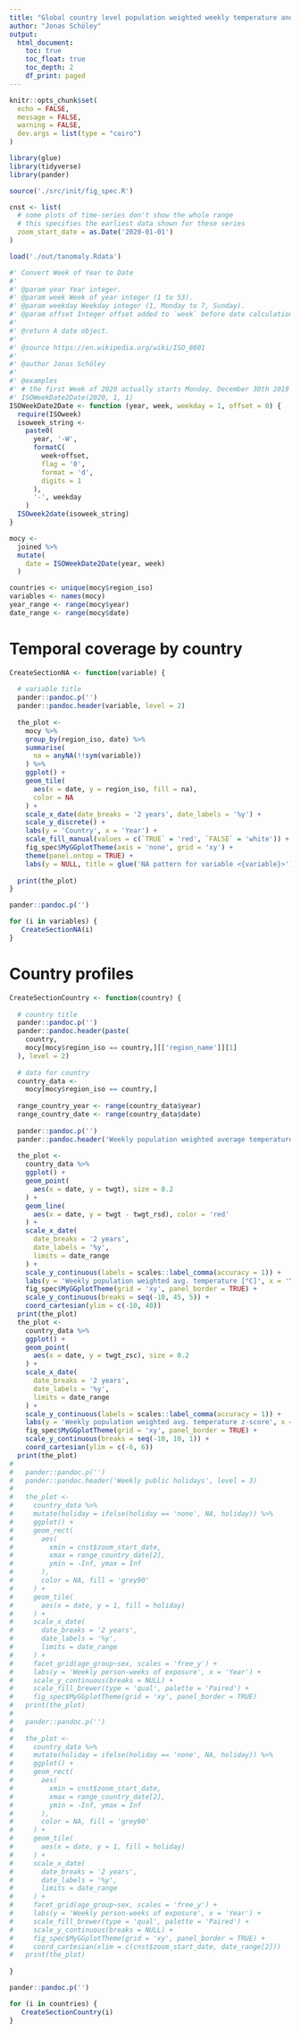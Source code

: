 ```yaml
---
title: "Global country level population weighted weekly temperature anomalies"
author: "Jonas Schöley"
output:
  html_document:
    toc: true
    toc_float: true
    toc_depth: 2
    df_print: paged
---
```


```r
knitr::opts_chunk$set(
  echo = FALSE,
  message = FALSE,
  warning = FALSE,
  dev.args = list(type = "cairo")
)
```

```r
library(glue)
library(tidyverse)
library(pander)

source('./src/init/fig_spec.R')

cnst <- list(
  # some plots of time-series don't show the whole range
  # this specifies the earliest data shown for these series
  zoom_start_date = as.Date('2020-01-01')
)

load('./out/tanomaly.Rdata')
```

```r
#' Convert Week of Year to Date
#'
#' @param year Year integer.
#' @param week Week of year integer (1 to 53).
#' @param weekday Weekday integer (1, Monday to 7, Sunday).
#' @param offset Integer offset added to `week` before date calculation.
#'
#' @return A date object.
#' 
#' @source https://en.wikipedia.org/wiki/ISO_8601
#'
#' @author Jonas Schöley
#'
#' @examples
#' # the first Week of 2020 actually starts Monday, December 30th 2019
#' ISOWeekDate2Date(2020, 1, 1)
ISOWeekDate2Date <- function (year, week, weekday = 1, offset = 0) {
  require(ISOweek)
  isoweek_string <-
    paste0(
      year, '-W',
      formatC(
        week+offset,
        flag = '0',
        format = 'd',
        digits = 1
      ),
      '-', weekday
    )
  ISOweek2date(isoweek_string)
}
```

```r
mocy <-
  joined %>%
  mutate(
    date = ISOWeekDate2Date(year, week)
  )

countries <- unique(mocy$region_iso)
variables <- names(mocy)
year_range <- range(mocy$year)
date_range <- range(mocy$date)
```

# Temporal coverage by country {.tabset .tabset-pills}

```r
CreateSectionNA <- function(variable) {
  
  # variable title
  pander::pandoc.p('')
  pander::pandoc.header(variable, level = 2)
  
  the_plot <-
    mocy %>%
    group_by(region_iso, date) %>%
    summarise(
      na = anyNA(!!sym(variable))
    ) %>%
    ggplot() +
    geom_tile(
      aes(x = date, y = region_iso, fill = na),
      color = NA
    ) +
    scale_x_date(date_breaks = '2 years', date_labels = '%y') +
    scale_y_discrete() +
    labs(y = 'Country', x = 'Year') +
    scale_fill_manual(values = c(`TRUE` = 'red', `FALSE` = 'white')) +
    fig_spec$MyGGplotTheme(axis = 'none', grid = 'xy') +
    theme(panel.ontop = TRUE) +
    labs(y = NULL, title = glue('NA pattern for variable <{variable}>'))
  
  print(the_plot)
}

pander::pandoc.p('')
```

```r
for (i in variables) {
   CreateSectionNA(i)
}
```

# Country profiles

```r
CreateSectionCountry <- function(country) {
  
  # country title
  pander::pandoc.p('')
  pander::pandoc.header(paste(
    country,
    mocy[mocy$region_iso == country,][['region_name']][1]
  ), level = 2)
  
  # data for country
  country_data <-
    mocy[mocy$region_iso == country,]
  
  range_country_year <- range(country_data$year)
  range_country_date <- range(country_data$date)
  
  pander::pandoc.p('')
  pander::pandoc.header('Weekly population weighted average temperature', level = 3)
  
  the_plot <-
    country_data %>%
    ggplot() +
    geom_point(
      aes(x = date, y = twgt), size = 0.2
    ) +
    geom_line(
      aes(x = date, y = twgt - twgt_rsd), color = 'red'
    ) +
    scale_x_date(
      date_breaks = '2 years',
      date_labels = '%y',
      limits = date_range
    ) +
    scale_y_continuous(labels = scales::label_comma(accuracy = 1)) +
    labs(y = 'Weekly population weighted avg. temperature [°C]', x = 'Year') +
    fig_spec$MyGGplotTheme(grid = 'xy', panel_border = TRUE) +
    scale_y_continuous(breaks = seq(-10, 45, 5)) +
    coord_cartesian(ylim = c(-10, 40))
  print(the_plot)
  the_plot <-
    country_data %>%
    ggplot() +
    geom_point(
      aes(x = date, y = twgt_zsc), size = 0.2
    ) +
    scale_x_date(
      date_breaks = '2 years',
      date_labels = '%y',
      limits = date_range
    ) +
    scale_y_continuous(labels = scales::label_comma(accuracy = 1)) +
    labs(y = 'Weekly population weighted avg. temperature z-score', x = 'Year') +
    fig_spec$MyGGplotTheme(grid = 'xy', panel_border = TRUE) +
    scale_y_continuous(breaks = seq(-10, 10, 1)) +
    coord_cartesian(ylim = c(-6, 6))
  print(the_plot)
# 
#   pander::pandoc.p('')
#   pander::pandoc.header('Weekly public holidays', level = 3)
#   
#   the_plot <-
#     country_data %>%
#     mutate(holiday = ifelse(holiday == 'none', NA, holiday)) %>%
#     ggplot() +
#     geom_rect(
#       aes(
#         xmin = cnst$zoom_start_date,
#         xmax = range_country_date[2],
#         ymin = -Inf, ymax = Inf
#       ),
#       color = NA, fill = 'grey90'
#     ) +
#     geom_tile(
#       aes(x = date, y = 1, fill = holiday)
#     ) +
#     scale_x_date(
#       date_breaks = '2 years',
#       date_labels = '%y',
#       limits = date_range
#     ) +
#     facet_grid(age_group~sex, scales = 'free_y') +
#     labs(y = 'Weekly person-weeks of exposure', x = 'Year') +
#     scale_y_continuous(breaks = NULL) +
#     scale_fill_brewer(type = 'qual', palette = 'Paired') +
#     fig_spec$MyGGplotTheme(grid = 'xy', panel_border = TRUE)
#   print(the_plot)
# 
#   pander::pandoc.p('')
#     
#   the_plot <-
#     country_data %>%
#     mutate(holiday = ifelse(holiday == 'none', NA, holiday)) %>%
#     ggplot() +
#     geom_rect(
#       aes(
#         xmin = cnst$zoom_start_date,
#         xmax = range_country_date[2],
#         ymin = -Inf, ymax = Inf
#       ),
#       color = NA, fill = 'grey90'
#     ) +
#     geom_tile(
#       aes(x = date, y = 1, fill = holiday)
#     ) +
#     scale_x_date(
#       date_breaks = '2 years',
#       date_labels = '%y',
#       limits = date_range
#     ) +
#     facet_grid(age_group~sex, scales = 'free_y') +
#     labs(y = 'Weekly person-weeks of exposure', x = 'Year') +
#     scale_fill_brewer(type = 'qual', palette = 'Paired') +
#     scale_y_continuous(breaks = NULL) +
#     fig_spec$MyGGplotTheme(grid = 'xy', panel_border = TRUE) +
#     coord_cartesian(xlim = c(cnst$zoom_start_date, date_range[2]))
#   print(the_plot)
  
}

pander::pandoc.p('')
```

```r
for (i in countries) {
   CreateSectionCountry(i)
}
```
